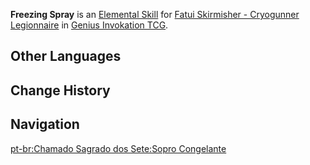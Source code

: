 {{Genius Invokation TCG Skill Infobox
|image      = Freezing Spray Character Card Skill.png
|type       = Elemental Skill
|character  = Fatui Skirmisher - Cryogunner Legionnaire
|element    = Cryo
|matching   = 3
|unaligned  = 
|effect     = Deals 3 {{Color|Cryo DMG}}.
|order      = 2
}}
'''Freezing Spray''' is an [[Character Card Elemental Skill|Elemental Skill]] for [[Fatui Skirmisher - Cryogunner Legionnaire (Character Card)|Fatui Skirmisher - Cryogunner Legionnaire]] in [[Genius Invokation TCG]].

==Other Languages==
{{Other Languages
|en      = Freezing Spray
|zhs     = 封冻喷剂
|zhs_rm  = Fēngdòng Pēnjì
|zht     = 封凍噴劑
|zht_rm  = Fēngdòng Pēnjì
|zh_tl   = Freezing Spray
|ja      = 氷結噴霧
|ja_rm   = Hyouketsu Funmu
|ja_tl   = 
|ko      = 얼음 분사기
|ko_tl   = Ice Spray
|es      = Espray helado
|es_tl   = Frozen Spray
|fr      = Embrun verglaçant
|fr_tl   = Freezing Spindrift
|ru      = Морозящий спрей
|ru_tl   = Freezing Spray
|th      = Freezing Spray
|vi      = Thuốc Xịt Đóng Băng
|vi_tl   = 
|de      = Gefrierspray
|de_tl   = Freezing Spray
|id      = Freezing Spray
|pt      = Sopro Congelante
|pt_tl   = 
|tr      = Dondurucu Püskürtme
|tr_tl   = 
|it      = Spray congelante
|it_tl   = 
}}

==Change History==
{{Change History|3.7}}

==Navigation==
{{Genius Invokation TCG Skill Navbox|Fatui Skirmisher - Cryogunner Legionnaire}}
[[pt-br:Chamado Sagrado dos Sete:Sopro Congelante]]